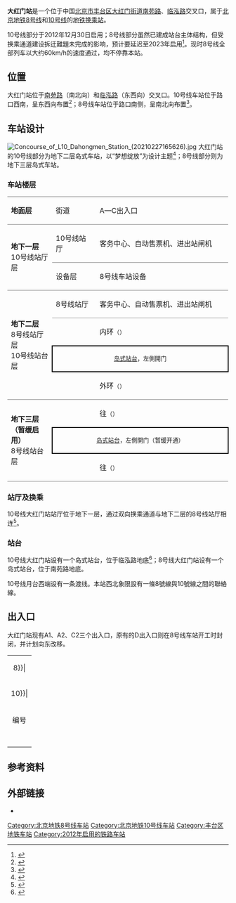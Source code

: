 {{NoteTA
|G1=Railway}}
{{for|北京铁路枢纽中的一个主要货运站|大红门站 (铁路)}}
{{Infobox station
|name = 大红门
|eng_name = Dahongmen
|livery = 
|linecolour = {{北京地铁颜色|8}}
|linecolour2 = {{北京地铁颜色|10}}
|image = Platform of L10 Dahongmen Station (20210227165720).jpg
|caption = 大红门站10号线站台
|country = {{PRC}}
|borough = [[北京市|北京市]][[丰台区|丰台区]][[大红门街道|大红门街道]]
|address = [[南苑路_(北京)|南苑路]]、[[临泓路|临泓路]]交叉口
|coordinates = {{coord|39.843661|116.393443|display=inline,title}}
|elevation = 
|operator = [[北京市地铁运营有限公司|北京市地铁运营有限公司]]
|lines = {{北京地铁线路名|8|SL}}（暂缓开通）<br />{{北京地铁线路名|10|SL}}
|distance = 
|platform = 各1座[[岛式站台|岛式站台]]
|tracks = 各2条
|connections = 
|structure = 地下车站
|hall = 整体式站厅
|depth = 
|levels = 
|interchange = 
|exits = 3個
|elevator = 
|escalator = 
|architect = 
|architectural_style = 
|colour = {{北京地铁线路名|10|S}}：{{colorbox|#ec6941}} 淡粉色
|type = 
|status = {{北京地铁线路名|10|S}}：运营中<br />{{北京地铁线路名|8|S}}：暂缓开通
|code = 
|zone = 
|classification = 
|website = 
|built = 
|opened = {{北京地铁线路名|10|S}}：2012年12月30日<br />{{北京地铁线路名|8|S}}：预计2023年年底<ref name=open />
|pass_year = 
|passengers = 
|trains = 
|station_hours = 
|hours = 
|first = {{北京地铁线路名|10|S}}
:内环：05:39
:外环：05:32
|last = {{北京地铁线路名|10|S}}
:内环：21:48
:内环往{{站|巴沟}}：23:33
:内环往{{站|成寿寺}}：22:13
:外环：21:33
:外环往{{站|车道沟}}：23:18
|adjacent = {{adjacent stations|system=北京地铁
|line1=8|left1=海户屯|right1=大红门南|note-left1=0.853km|note-mid1=距离[[朱辛庄站|朱辛庄]]37.246km<br />{{BJS Dater|3||time|开通}} |note-right1=0.825km
|line2=10|left2=石榴庄|right2=角门东|note-left2=1.244km|note-mid2=距离[[巴沟站|巴沟]]32.999km|note-right2=1.130km}}
|route_map = {{Routemap|inline=yes|map=
\\\\\utSTRf\utSTRg~~ ~~{{rmr|Licon=U|{{stl|北京地铁|海户屯}}}}，8号线
\\\\utSTRc2\utABZg3\utSTR
utSTRc2\utSTR3+l\utSTRq\utSTRq\utSTRr+1\utSTR+tc4\utSTR
utSTRgq\utABZq1\utABZq2!~utSTRc4\utSTRq+tc3\utSTRq+BSe\utSTRq+BSe\utKRZtu\utKRZtu\utSTRgq~~ ~~{{rmr|Licon=L|{{stl|北京地铁|角门东}}}}，10号线
utSTRfq\utSTRq\utSTRq+tc1\utABZq+4\utSTRq+BSa\utSTRq+BSa\utKRZtu\utKRZtu\utSTRfq~~ ~~{{rmr|Licon=R|{{stl|北京地铁|石榴庄}}}}，10号线
\\\\\uetSTR+BSl\uetSTR+BSr
\\\\\uetSTR+BSl\uetSTR+BSr
\\\\\utSTRf\utSTRg~~ ~~{{rmr|Licon=D|{{stl|北京地铁|大红门南}}}}，8号线
}}
}}
'''大红门站'''是一个位于中国[[北京市|北京市]][[丰台区|丰台区]][[大红门街道|大红门街道]][[南苑路_(北京)|南苑路]]、[[临泓路|临泓路]]交叉口，属于[[北京地铁|北京地铁]][[北京地铁8号线|8号线]]和[[北京地铁10号线|10号线]]的[[地铁车站|地铁]][[换乘站|换乘站]]。

10号线部分于2012年12月30日启用；8号线部分虽然已建成站台主体结构，但受换乘通道建设拆迁難題未完成的影响，预计要延迟至2023年启用<ref name="open">{{cite web|title=您关心的北京地铁线路最新建设进展，记者帮您问了|url=https://bj.news.163.com/22/0127/10/GUN91C3V04388CSB.html|date=2022-01-27|archive-url=https://web.archive.org/web/20220215003950/https://bj.news.163.com/22/0127/10/GUN91C3V04388CSB.html|archive-date=2022-02-15|quote=“8号线大红门站开通需占用金隅集团部分场地进行施工。”市重大项目办答复市民咨询时解释，目前建设单位正在协调进场施工事宜，并开展各项前期准备工作，力争2023年底大红门站实现开通换乘。|access-date=2022-02-15}}</ref>。现时8号线全部列车以大约60km/h的速度通过，均不停靠本站。

== 位置 ==
大红门站位于[[南苑路_(北京)|南苑路]]（南北向）和[[临泓路|临泓路]]（东西向）交叉口。10号线车站位于路口西南，呈东西向布置<ref>{{cite web|url=http://www.bjghw.gov.cn/web/static/articles/catalog_14300/article_ff80808123fa497b0124529d88dc0010/ff80808123fa497b0124529d88dc0010.html|title=轨道交通地铁10号线二期公告|date=2009-10-14|accessdate=2012-02-14|publisher=[[北京市规划委员会|北京市规划委员会]]|archive-url=https://web.archive.org/web/20121018191648/http://www.bjghw.gov.cn/web/static/articles/catalog_14300/article_ff80808123fa497b0124529d88dc0010/ff80808123fa497b0124529d88dc0010.html|archive-date=2012-10-18|dead-url=yes}}</ref>；8号线车站位于路口南侧，呈南北向布置<ref>{{cite web|url=http://news.163.com/13/0712/02/93I40KLF00014AED.html|title=8号线三期7站可换乘|publisher=[[新京报|新京报]]|date=2013-07-12|accessdate=2018-05-31}}{{Dead link|date=2019年12月 |bot=InternetArchiveBot |fix-attempted=yes }}</ref>。

== 车站设计 ==
[[File:Concourse_of_L10_Dahongmen_Station_(20210227165626).jpg|thumb]]
大红门站的10号线部分为地下二层岛式车站，以“梦想绽放”为设计主题<ref>{{cite news|url=http://news.163.com/12/1206/02/8I0QJU8000014AED.html|title=10号线二期装修主打“都市绽放”|publisher=[[新京报|新京报]]|date=2012-12-06|accessdate=2018-05-31}}{{Dead link|date=2019年12月|bot=InternetArchiveBot|fix-attempted=yes}}</ref>；8号线部分则为地下三层岛式车站。

=== 车站楼层 ===
{|cellspacing=0 cellpadding=3
|style="border-top:solid 1px gray;border-bottom:solid 1px gray;" width=100|'''地面层'''
|style="border-top:solid 1px gray;border-bottom:solid 1px gray;" width=100|街道
|style="border-top:solid 1px gray;border-bottom:solid 1px gray;" width=350|A—C出入口
|-
|style="border-bottom:solid 1px gray;" rowspan=2|'''地下一层'''<br />10号线站厅层
|style="border-bottom:solid 1px gray;"|10号线站厅
|style="border-bottom:solid 1px gray;"|客务中心、自动售票机、进出站闸机
|-
|style="border-bottom:solid 1px gray;"|设备层
|style="border-bottom:solid 1px gray;"|8号线车站设备
|-
|style="border-bottom:solid 1px gray;" rowspan=4|'''地下二层'''<br />8号线站厅层<br />10号线站台层
|style="border-bottom:solid 1px gray;"|8号线站厅
|style="border-bottom:solid 1px gray;"|客务中心、自动售票机、进出站闸机
|-
|{{arrow|L}}
|{{北京地铁线路名|10|c}}内环<small>（{{站|角门东}}）</small>
|-
|style="border-right:solid 2px black;border-left:solid 2px black;border-top:solid 2px black;border-bottom:solid 2px black;" colspan=2|<center><small>[[岛式站台|岛式站台]]，左側開门</small></center>
|-
|style="border-bottom:solid 1px gray;"|{{arrow|R}}
|style="border-bottom:solid 1px gray;"|{{北京地铁线路名|10|c}}外环<small>（{{站|石榴庄}}）</small>
|-
|style="border-bottom:solid 1px gray;" rowspan=3|'''地下三层<br/>（暂缓启用）'''<br />8号线站台层
|{{arrow|L}}
|{{北京地铁线路名|8|c}}往{{站|朱辛庄}}<small>（{{站|海户屯}}）</small>
|-
|style="border-right:solid 2px black;border-left:solid 2px black;border-top:solid 2px black;border-bottom:solid 2px black;" colspan=2|<center><small>[[岛式站台|岛式站台]]，左側開门（暂缓开通）</small></center>
|-
|style="border-bottom:solid 1px gray;"|{{arrow|R}}
|style="border-bottom:solid 1px gray;"|{{北京地铁线路名|8|c}}往{{站|瀛海}}<small>（{{站|大红门南}}）</small>
|}

=== 站厅及换乘 ===
10号线大红门站站厅位于地下一层，通过双向换乘通道与地下二层的8号线站厅相连<ref>{{cite news|author=涂露芳|url=http://news.163.com/14/1018/02/A8QBLG4500014AED.html|title=地铁8号线三期大红门站开建|publisher=[[北京日报|北京日报]]|date=2014-10-18|accessdate=2018-05-31}}{{Dead link|date=2019年12月 |bot=InternetArchiveBot |fix-attempted=yes }}</ref>。

=== 站台 ===
10号线大红门站设有一个岛式站台，位于临泓路地底<ref>{{cite news|url=http://news.ynet.com/view.jsp?oid=76836535|title=地铁10号线二期大红门站主体封顶 四季度铺轨|author=|publisher=北京青年报|date=2011-02-24|accessdate=2012-02-14}}{{dead link|date=2017年12月 |bot=InternetArchiveBot |fix-attempted=yes }}</ref>；8号线大红门站设有一个岛式站台，位于南苑路地底。

10号线月台西端设有一条渡线。本站西北象限設有一條8號線與10號線之間的聯絡線。

== 出入口 ==
大红门站现有A1、A2、C2三个出入口，原有的D出入口则在8号线车站开工时封闭，并计划向东改移。
{| class="wikitable"
| colspan="5" align="center" bgcolor={{北京地铁颜色|8}}|
|-
| colspan="5" align="center" bgcolor={{北京地铁颜色|10}}|
|-
! 编号
! 指示
! 建议前往的目的地
! 照片
! 无障碍设施图片
|-
|{{港鐵出口|A|1|附=升}}
|临泓路
|
|[[File:Exit_A1_of_Dahongmen_Station_(20210220154055).jpg|150px]]
|[[File:Exit_A1_lift_of_Dahongmen_Station_(20210220154151).jpg|150px]]
|-
|{{港鐵出口|A|2}}
|临泓路
|
|[[File:Exit_A2_of_Dahongmen_Station_(20210220154224).jpg|150px]]
|{{n/a}}
|-
|{{港鐵出口|C|附=升}}
|时村大街
|
|[[File:Exit_C_of_Dahongmen_Station_(20210220154635).jpg|150px]]
|[[File:Exit_C_lift_of_Dahongmen_Station_(20210220154439).jpg|150px]]
|-
|{{港鐵出口|D}}
|临泓路
|
|[[File:Exit_D_of_Dahongmen_Station_(20210220153924).jpg|150px]]
|{{n/a}}
|-
| bgcolor="#EEEEEE" colspan=5 | {{港鐵出口|註=升}}
|}

== 参考资料 ==
{{reflist}}

== 外部链接 ==
{{commonscat|Dahongmen Station (Line 10)}}
*{{cite web|url=http://www.bjghw.gov.cn/web/dtsqghzl8/images/10.jpg|title=北京地铁8号线三期规划展览-大红门站|publisher=北京市规划委员会|access-date=2018-05-30|archive-url=https://web.archive.org/web/20131228162540/http://www.bjghw.gov.cn/web/dtsqghzl8/images/10.jpg|archive-date=2013-12-28|dead-url=yes}}

{{北京地铁8号线}}
{{北京地铁10号线}}
[[Category:北京地铁8号线车站|Category:北京地铁8号线车站]]
[[Category:北京地铁10号线车站|Category:北京地铁10号线车站]]
[[Category:丰台区地铁车站|Category:丰台区地铁车站]]
[[Category:2012年启用的铁路车站|Category:2012年启用的铁路车站]]
